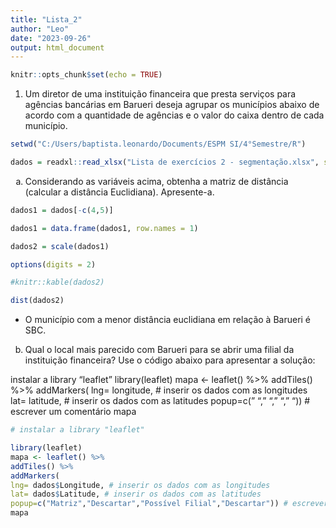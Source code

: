 ---
title: "Lista_2"
author: "Leo"
date: "2023-09-26"
output: html_document
---

```{r setup, include=FALSE}
knitr::opts_chunk$set(echo = TRUE)
```

1) Um diretor de uma instituição financeira que presta serviços para agências bancárias em Barueri deseja agrupar os municípios abaixo de acordo com a quantidade de agências e o valor do caixa dentro de cada município.


```{r, warning=FALSE, echo=FALSE}

setwd("C:/Users/baptista.leonardo/Documents/ESPM SI/4°Semestre/R")

dados = readxl::read_xlsx("Lista de exercícios 2 - segmentação.xlsx", sheet = "Ex1")

```

a) Considerando as variáveis acima, obtenha a matriz de distância (calcular a distância Euclidiana). Apresente-a.

```{r, warning=FALSE, echo=FALSE}

dados1 = dados[-c(4,5)]

dados1 = data.frame(dados1, row.names = 1)

dados2 = scale(dados1)

options(digits = 2)

#knitr::kable(dados2)

dist(dados2)

```

- O município com a menor distância euclidiana em relação à Barueri é SBC.


b) Qual o local mais parecido com Barueri para se abrir uma filial da instituição financeira? Use o código abaixo para apresentar a solução:

instalar a library "leaflet"
library(leaflet)
mapa <- leaflet() %>%
addTiles() %>%
addMarkers(
lng= longitude, # inserir os dados com as longitudes
lat= latitude, # inserir os dados com as latitudes
popup=c(" "," "," "," ")) # escrever um comentário
mapa

```{r, echo=FALSE}

# instalar a library "leaflet"

library(leaflet)
mapa <- leaflet() %>%
addTiles() %>%
addMarkers(
lng= dados$Longitude, # inserir os dados com as longitudes
lat= dados$Latitude, # inserir os dados com as latitudes
popup=c("Matriz","Descartar","Possível Filial","Descartar")) # escrever um comentário
mapa


```

